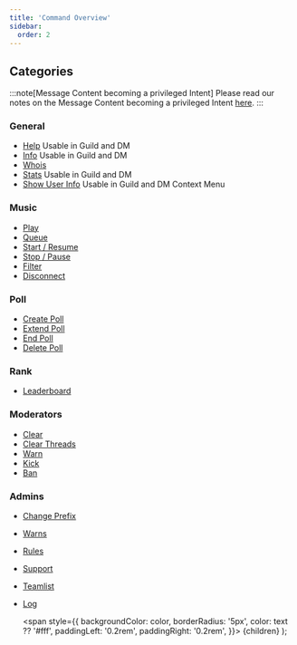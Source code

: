 ```yaml
---
title: 'Command Overview'
sidebar:
  order: 2
---
```


## Categories
:::note[Message Content becoming a privileged Intent]
Please read our notes on the Message Content becoming a privileged Intent [here](../main/important-notes#message-content-becoming-a-privileged-intent).
:::

### General
- [Help](general/help) <Label color="#43b581">Usable in Guild and DM</Label>
- [Info](general/info) <Label color="#43b581">Usable in Guild and DM</Label>
- [Whois](general/whois)
- [Stats](general/stats) <Label color="#43b581">Usable in Guild and DM</Label>
- [Show User Info](general/show-user-info) <Label color="#43b581">Usable in Guild and DM</Label> <Label color="#43b581">Context Menu</Label>

### Music
- [Play](music/play)
- [Queue](music/queue)
- [Start / Resume](music/start-resume)
- [Stop / Pause](music/stop-pause)
- [Filter](music/filter)
- [Disconnect](music/disconnect)

### Poll
- [Create Poll](poll/create-poll)
- [Extend Poll](poll/extend-poll)
- [End Poll](poll/end-poll)
- [Delete Poll](poll/delete-poll)

### Rank
- [Leaderboard](rank/leaderboard)

### Moderators
- [Clear](moderators/clear)
- [Clear Threads](moderators/clear-threads)
- [Warn](moderators/warn)
- [Kick](moderators/kick)
- [Ban](moderators/ban)

### Admins
- [Change Prefix](admins/change-prefix)
- [Warns](admins/warns)
- [Rules](admins/rules)
- [Support](admins/support)
- [Teamlist](admins/teamlist)
- [Log](admins/log)

  <span
    style={{
      backgroundColor: color,
      borderRadius: '5px',
      color: text ?? '#fff',
      paddingLeft: '0.2rem',
      paddingRight: '0.2rem',
    }}>
    {children}
  </span>
);

